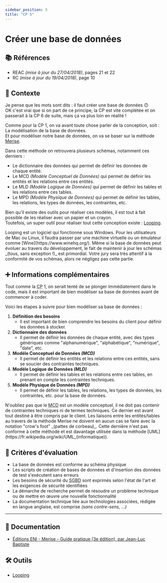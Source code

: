 ```yaml
---
sidebar_position: 5
title: "CP 5"
---
```



# Créer une base de données

## 📚 Références

- REAC _(mise à jour du 27/04/2018)_, pages 21 et 22
- RC _(mise à jour du 19/04/2018)_, page 10

## 🚀 Contexte

Je pense que les mots sont dits : il faut créer une base de données 🙃  
OK c'est vrai que si on part de ce principe, la CP est vite complétée et on passerait à la CP 6 de suite, mais ça va plus loin en réalité !

Comme pour la CP 1, on va avant toute chose parler de la conception, soit : La modélisation de la base de données.  
Et pour modéliser notre base de données, on va se baser sur la méthode [Merise](https://fr.wikipedia.org/wiki/Merise_(informatique)).

Dans cette méthode on retrouvera plusieurs schémas, notamment ces derniers :

- Le dictionnaire des données qui permet de définir les données de chaque entité.
- Le MCD _(Modèle Conceptuel de Données)_ qui permet de définir les entités et les relations entre ces entités.
- Le MLD _(Modèle Logique de Données)_ qui permet de définir les tables et les relations entre ces tables.
- Le MPD _(Modèle Physique de Données)_ qui permet de définir les tables, les relations, les types de données, les contraintes, etc.

Bien qu'il existe des outils pour réaliser ces modèles, il est tout à fait possible de les réaliser avec un papier et un crayon.  
Toutefois, un super outil pour réaliser tout cette conception existe : [Looping](https://www.looping.fr/).

<Admonition type="warning" title="Compatibilité">
Looping est un logiciel qui fonctionne sous Windows.  
Pour les utilisateurs de Mac ou Linux, il faudra passer par une machine virtuelle ou un émulateur comme [Wine](https://www.winehq.org/).
</Admonition>

<Admonition type="warning" title="Conformité des schémas">
Même si la base de données peut évoluer au travers du développement, le fait de maintenir à jour les schémas _(tous, sans exception !)_ est primordial.  
Votre jury sera très attentif à la conformité de vos schémas, alors ne négligez pas cette partie.
</Admonition>

## ➕ Informations complémentaires

Tout comme la <abbr title="Compétence Professionnelle">CP</abbr> 1, on serait tenté de se plonger immédiatement dans le code, mais il est important de bien modéliser sa base de données avant de commencer à coder.

Voici les étapes à suivre pour bien modéliser sa base de données :

1. **Définition des besoins**
    - Il est important de bien comprendre les besoins du client pour définir les données à stocker.
2. **Dictionnaire des données**
    - Il permet de définir les données de chaque entité, avec des types génériques comme "alphanumérique", "alphabétique", "numérique", "date", etc.
3. **Modèle Conceptuel de Données _(MCD)_**
    - Il permet de définir les entités et les relations entre ces entités, sans se soucier des contraintes techniques.
4. **Modèle Logique de Données _(MLD)_**
    - Il permet de définir les tables et les relations entre ces tables, en prenant en compte les contraintes techniques.
5. **Modèle Physique de Données _(MPD)_**
    - Il permet de définir les tables, les relations, les types de données, les contraintes, etc. pour la base de données.

<Admonition type="warning" title="Intentions pour le MCD">
N'oubliez pas que le <abbr title="Modèle Conceptuel de Données">MCD</abbr> est un modèle conceptuel, il ne doit pas contenir de contraintes techniques ni de termes techniques.  
Ce dernier est avant tout destiné à être compris par le client.
</Admonition>

<Admonition type="warning" title="Liaisons graphiques entre entités/tables">
Les liaisons entre les entités/tables au travers de la méthode Merise ne doivent en aucun cas se faire avec la notation "crow's foot" _(pattes de corbeau)_.  
Cette dernière n'est pas conforme à cette méthode et est davantage utilisée dans la méthode [UML](https://fr.wikipedia.org/wiki/UML_(informatique)).
</Admonition>

## 🎯 Critères d'évaluation

- La base de données est conforme au schéma physique
- Les scripts de création de bases de données et d'insertion des données de test s'exécutent sans erreurs
- Les besoins de sécurité du <abbr title="Système de Gestion de Base de Données">SGBD</abbr> sont exprimés selon l'état de l'art et les exigences de sécurité identifiées
- La démarche de recherche permet de résoudre un problème technique ou de mettre en œuvre une nouvelle fonctionnalité
- La documentation technique liée aux technologies associées, rédigée en langue anglaise, est comprise _(sans contre-sens, ...)_

---

## 🧠 Documentation

- [Éditions ENI - Merise - Guide pratique (3e édition), par Jean-Luc Baptiste](https://www.editions-eni.fr/livre/merise-guide-pratique-3e-edition-modelisation-des-donnees-et-des-traitements-manipulations-avec-le-langage-sql-9782409015342)

## 🛠 Outils

- [Looping](https://www.looping.fr/)
